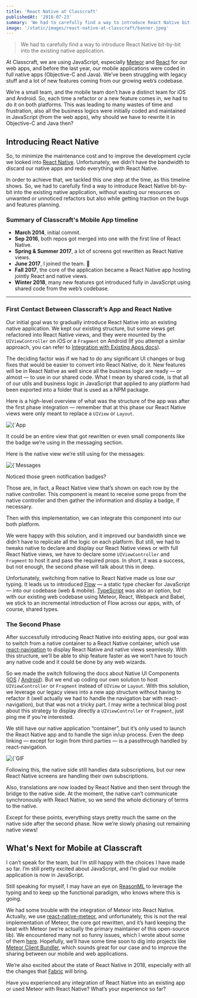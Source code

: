```yaml
---
title: 'React Native at Classcraft'
publishedAt: '2018-07-23'
summary: 'We had to carefully find a way to introduce React Native bit-by-bit into the existing native application.'
image: '/static/images/react-native-at-classcraft/banner.jpeg'
---
```


> We had to carefully find a way to introduce React Native bit-by-bit into the existing native application.

At Classcraft, we are using JavaScript, especially [Meteor](https://www.meteor.com/) and [React](https://reactjs.org/) for our web apps, and before the last year, our mobile applications were coded in full native apps (Objective-C and Java). We’ve been struggling with legacy stuff and a lot of new features coming from our growing web’s codebase.

We’re a small team, and the mobile team don’t have a distinct team for iOS and Android. So, each time a refactor or a new feature comes in, we had to do it on both platforms. This was leading to many wastes of time and frustration, also all the business logics were initially coded and maintained in JavaScript (from the web apps), why should we have to rewrite it in Objective-C and Java then?

## Introducing React Native

So, to minimize the maintenance cost and to improve the development cycle we looked into [React Native](https://facebook.github.io/react-native/). Unfortunately, we didn’t have the bandwidth to discard our native apps and redo everything with React Native.

In order to achieve that, we tackled this one step at the time, as this timeline shows. So, we had to carefully find a way to introduce React Native bit-by-bit into the existing native application, without wasting our resources on unwanted or unnoticed refactors but also while getting traction on the bugs and features planning.

### Summary of Classcraft's Mobile App timeline

- **March 2014**, initial commit.
- **Sep 2016**, both repos got merged into one with the first line of React Native.
- **Spring & Summer 2017**, a lot of screens got rewritten as React Native views.
- **June 2017**, I joined the team. 🎉
- **Fall 2017**, the core of the application became a React Native app hosting jointly React and native views.
- **Winter 2018**, many new features got introduced fully in JavaScript using shared code from the web’s codebase.

---

### First Contact Between Classcraft’s App and React Native

Our initial goal was to gradually introduce React Native into an existing native application. We kept our existing structure, but some views get refactored into React Native views, and they were mounted by the `UIViewController` on iOS or a `Fragment` on Android (If you attempt a similar approach, you can refer to [Integration with Existing Apps docs](https://facebook.github.io/react-native/docs/integration-with-existing-apps)).

The deciding factor was if we had to do any significant UI changes or bug fixes that would be easier to convert into React Native, do it. New features will be in React Native as well since all the business logic are ready — or almost — to use in our shared code. What I mean by shared code, is that all of our utils and business logic in JavaScript that applied to any platform had been exported into a folder that is used as a NPM package.

Here is a high-level overview of what was the structure of the app was after the first phase integration — remember that at this phase our React Native views were only meant to replace a `UIView` or `Layout`.

<div className="img-center">
  <Image
    alt={`App diagram`}
    src={`/static/images/react-native-at-classcraft/app-diagram-1.png`}
    width={350}
    height={670}
  />
</div>

It could be an entire view that got rewritten or even small components like the badge we’re using in the messaging section.

Here is the native view we’re still using for the messages:

<div className="img-center">
  <Image
    alt={`Messages section`}
    src={`/static/images/react-native-at-classcraft/messages.png`}
    width={280}
    height={460}
  />
</div>

Noticed those green notification badges?

Those are, in fact, a React Native view that’s shown on each row by the native controller. This component is meant to receive some props from the native controller and then gather the information and display a badge, if necessary.

Then with this implementation, we can integrate this component into our both platform.

We were happy with this solution, and it improved our bandwidth since we didn’t have to replicate all the logic on each platform. But still, we had to tweaks native to declare and display our React Native views or with full React Native views, we have to declare some `UIViewController` and `Fragment` to host it and pass the required props. In short, it was a success, but not enough, the second phase will talk about this in deep.

Unfortunately, switching from native to React Native made us lose our typing. It leads us to introduced [Flow](https://flow.org/) — a static type checker for JavaScript — into our codebase (web & mobile). [TypeScript](https://www.typescriptlang.org/) was also an option, but with our existing web codebase using Meteor, React, Webpack and Babel, we stick to an incremental introduction of Flow across our apps, with, of course, shared types.

### The Second Phase

After successfully introducing React Native into existing apps, our goal was to switch from a native container to a React Native container, which use [react-navigation](https://github.com/react-navigation/react-navigation) to display React Native and native views seamlessly. With this structure, we’ll be able to ship feature faster as we won’t have to touch any native code and it could be done by any web wizards.

So we made the switch following the docs about Native UI Components ([iOS](https://facebook.github.io/react-native/docs/native-components-ios) / [Android](https://facebook.github.io/react-native/docs/native-components-android)). But we end up coding our own solution to host `UIViewController` or `Fragment` instead of `UIView` or `Layout`. With this solution, we leverage our legacy views into a new app structure without having to refactor it (well actually we had to handle the navigation bar with react-navigation), but that was not a tricky part. I may write a technical blog post about this strategy to display directly a `UIViewController` or `Fragment`, just ping me if you’re interested.

We still have our native application “container”, but it’s only used to launch the React Native app and to handle the sign in/up process. Even the deep linking — except for login from third parties — is a passthrough handled by react-navigation.

<div className="img-center">
  <Image
    alt={`GIF of the application running`}
    src={`/static/images/react-native-at-classcraft/app-gif.gif`}
    width={335}
    height={600}
  />
</div>

Following this, the native side still handles data subscriptions, but our new React Native screens are handling their own subscriptions.

Also, translations are now loaded by React Native and then sent through the bridge to the native side. At the moment, the native can’t communicate synchronously with React Native, so we send the whole dictionary of terms to the native.

Except for these points, everything stays pretty much the same on the native side after the second phase. Now we’re slowly phasing out remaining native views!

## What's Next for Mobile at Classcraft

I can’t speak for the team, but I’m still happy with the choices I have made so far. I’m still pretty excited about JavaScript, and I’m glad our mobile application is now in JavaScript.

Still speaking for myself, I may have an eye on [ReasonML](https://reasonml.github.io/) to leverage the typing and to keep up the functional paradigm, who knows where this is going.

We had some trouble with the integration of Meteor into React Native. Actually, we use [react-native-meteor](https://github.com/inProgress-team/react-native-meteor), and unfortunately, this is not the real implementation of Meteor, the core got rewritten, and it’s hard keeping the beat with Meteor (we’re actually the primary maintainer of this open-source lib). We encountered many not so funny issues, which I wrote about some of them [here](https://github.com/Urigo/meteor-native-packages/issues/1#issuecomment-379782096). Hopefully, we’ll have some time soon to dig into projects like [Meteor Client Bundler](https://github.com/Urigo/meteor-client-bundler), which sounds great for our case and to improve the sharing between our mobile and web applications.

We’re also excited about the state of React Native in 2018, especially with all the changes that [Fabric](https://facebook.github.io/react-native/blog/2018/06/14/state-of-react-native-2018) will bring.

Have you experienced any integration of React Native into an existing app or used Meteor with React Native? What’s your experience so far?
